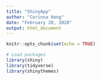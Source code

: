 ```yaml
---
title: "ShinyApp"
author: "Corinna Hong"
date: "February 20, 2020"
output: html_document
---
```


```r
knitr::opts_chunk$set(echo = TRUE)
```

```r

# Load packages
library(shiny)
library(tidyverse)
library(shinythemes)

```

